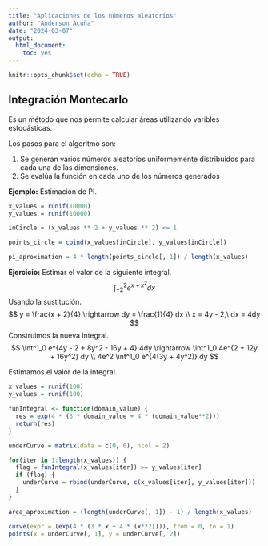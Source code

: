 ```yaml
---
title: "Aplicaciones de los números aleatorios"
author: "Anderson Acuña"
date: "2024-03-07"
output: 
  html_document: 
    toc: yes
---
```


```r
knitr::opts_chunk$set(echo = TRUE)
```

## Integración Montecarlo

Es un método que nos permite calcular áreas utilizando varibles estocásticas.

Los pasos para el algoritmo son:

1. Se generan varios números aleatorios uniformemente distribuidos para cada una de las dimensiones.
2. Se evalúa la función en cada uno de los números generados

**Ejemplo:** Estimación de PI.
```r
x_values = runif(10000)
y_values = runif(10000)

inCircle = (x_values ** 2 + y_values ** 2) <= 1

points_circle = cbind(x_values[inCircle], y_values[inCircle])

pi_aproximation = 4 * length(points_circle[, 1]) / length(x_values)
```

**Ejercicio:** Estimar el valor de la siguiente integral.
$$
\int^2_{-2} e^{x + x^2}dx
$$
Usando la sustitución.
$$
y = \frac{x + 2}{4} \rightarrow dy = \frac{1}{4} dx \\
x = 4y - 2,\ dx = 4dy
$$
Construimos la nueva integral.
$$
\int^1_0 e^{4y - 2 + 8y^2 - 16y + 4} 4dy \rightarrow \int^1_0 4e^{2 + 12y + 16y^2} dy \\
4e^2 \int^1_0 e^{4(3y + 4y^2)} dy
$$

Estimamos el valor de la integral.
```r
x_values = runif(100)
y_values = runif(100)

funIntegral <- function(domain_value) {
  res = exp(4 * (3 * domain_value + 4 * (domain_value**2)))
  return(res)
}

underCurve = matrix(data = c(0, 0), ncol = 2)

for(iter in 1:length(x_values)) {
  flag = funIntegral(x_values[iter]) >= y_values[iter]
  if (flag) {
    underCurve = rbind(underCurve, c(x_values[iter], y_values[iter]))
  }
}

area_aproximation = (length(underCurve[, 1]) - 1) / length(x_values)
```

```r
curve(expr = (exp(4 * (3 * x + 4 * (x**2)))), from = 0, to = 1)
points(x = underCurve[, 1], y = underCurve[, 2])
```
